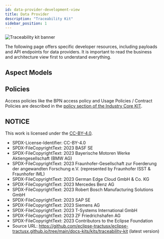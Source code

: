 ```yaml
---
id: data-provider-development-view
title: Data Provider
description: "Traceability Kit"
sidebar_position: 1
---
```



![Traceability kit banner](@site/static/img/kits/traceability/traceability-kit-logo.drawio.svg)

The following page offers specific developer resources, including payloads and API endpoints for data providers. It is important to read the business and architecture view first to understand everything.

## Aspect Models

<AspectModels components={props.components} />

## Policies

Access policies like the BPN access policy and Usage Policies / Contract Policies are described in the [policy section of the Industry Core KIT](../../industry-core-kit/software-development-view/policies-development-view).

## NOTICE

This work is licensed under the [CC-BY-4.0](https://creativecommons.org/licenses/by/4.0/legalcode).

- SPDX-License-Identifier: CC-BY-4.0
- SPDX-FileCopyrightText: 2023 BASF SE
- SPDX-FileCopyrightText: 2023 Bayerische Motoren Werke Aktiengesellschaft (BMW AG)
- SPDX-FileCopyrightText: 2023 Fraunhofer-Gesellschaft zur Foerderung der angewandten Forschung e.V. (represented by Fraunhofer ISST & Fraunhofer IML)
- SPDX-FileCopyrightText: 2023 German Edge Cloud GmbH & Co. KG
- SPDX-FileCopyrightText: 2023 Mercedes Benz AG
- SPDX-FileCopyrightText: 2023 Robert Bosch Manufacturing Solutions GmbH
- SPDX-FileCopyrightText: 2023 SAP SE
- SPDX-FileCopyrightText: 2023 Siemens AG
- SPDX-FileCopyrightText: 2023 T-Systems International GmbH
- SPDX-FileCopyrightText: 2023 ZF Friedrichshafen AG
- SPDX-FileCopyrightText: 2023 Contributors to the Eclipse Foundation
- Source URL: https://github.com/eclipse-tractusx/eclipse-tractusx.github.io/tree/main/docs-kits/kits/traceability-kit (latest version)